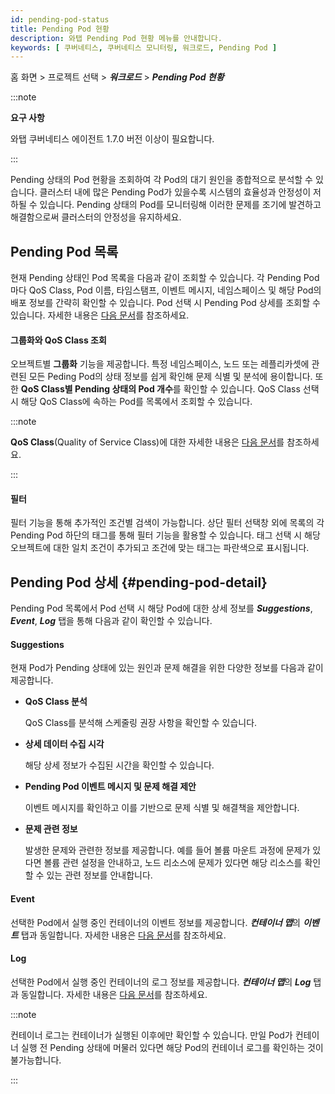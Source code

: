 ```yaml
---
id: pending-pod-status
title: Pending Pod 현황
description: 와탭 Pending Pod 현황 메뉴를 안내합니다.
keywords: [ 쿠버네티스, 쿠버네티스 모니터링, 워크로드, Pending Pod ]
---
```


홈 화면 &gt; 프로젝트 선택 &gt; ***워크로드*** &gt; ***Pending Pod 현황***

:::note 

**요구 사항**

와탭 쿠버네티스 에이전트 1.7.0 버전 이상이 필요합니다. 

:::

Pending 상태의 Pod 현황을 조회하여 각 Pod의 대기 원인을 종합적으로 분석할 수 있습니다. 클러스터 내에 많은 Pending Pod가 있을수록 시스템의 효율성과 안정성이 저하될 수 있습니다. Pending 상태의 Pod를 모니터링해 이러한 문제를 조기에 발견하고 해결함으로써 클러스터의 안정성을 유지하세요. 

## Pending Pod 목록 

현재 Pending 상태인 Pod 목록을 다음과 같이 조회할 수 있습니다. 각 Pending Pod마다 QoS Class, Pod 이름, 타임스탬프, 이벤트 메시지, 네임스페이스 및 해당 Pod의 배포 정보를 간략히 확인할 수 있습니다. Pod 선택 시 Pending Pod 상세를 조회할 수 있습니다. 자세한 내용은 [다음 문서](#pending-pod-detail)를 참조하세요. 

<ImgLang img='k8s-pending-pod-status.png' desc='Pending Pod 목록' />

#### 그룹화와 QoS Class 조회 

오브젝트별 **그룹화** 기능을 제공합니다. 특정 네임스페이스, 노드 또는 레플리카셋에 관련된 모든 Peding Pod의 상태 정보를 쉽게 확인해 문제 식별 및 분석에 용이합니다. 또한 **QoS Class별 Pending 상태의 Pod 개수**를 확인할 수 있습니다. QoS Class 선택 시 해당 QoS Class에 속하는 Pod를 목록에서 조회할 수 있습니다.

<ImgLang img='k8s-pending-pod-status-gr-qos.png' desc='Pending Pod 그룹화와 QoS Class 조회' />

:::note 

**QoS Class**(Quality of Service Class)에 대한 자세한 내용은 [다음 문서](https://kubernetes.io/docs/tasks/configure-pod-container/quality-service-pod/)를 참조하세요. 

:::

#### 필터 

필터 기능을 통해 추가적인 조건별 검색이 가능합니다. 상단 필터 선택창 외에 목록의 각 Pending Pod 하단의 태그를 통해 필터 기능을 활용할 수 있습니다. 태그 선택 시 해당 오브젝트에 대한 일치 조건이 추가되고 조건에 맞는 태그는 파란색으로 표시됩니다. 

<ImgLang img='k8s-pending-pod-status-filter.png' desc='Pending Pod 필터 sc' />

## Pending Pod 상세 {#pending-pod-detail}

Pending Pod 목록에서 Pod 선택 시 해당 Pod에 대한 상세 정보를 ***Suggestions***, ***Event***, ***Log*** 탭을 통해 다음과 같이 확인할 수 있습니다. 

<ImgLang img='k8s-pending-pod-status-detail.png' desc='Pending Pod 상세' />

#### Suggestions 

현재 Pod가 Pending 상태에 있는 원인과 문제 해결을 위한 다양한 정보를 다음과 같이 제공합니다. 

* **QoS Class 분석**

  QoS Class를 분석해 스케줄링 권장 사항을 확인할 수 있습니다. 

* **상세 데이터 수집 시각**

  해당 상세 정보가 수집된 시간을 확인할 수 있습니다. 

* **Pending Pod 이벤트 메시지 및 문제 해결 제안**

  이벤트 메시지를 확인하고 이를 기반으로 문제 식별 및 해결책을 제안합니다. 

* **문제 관련 정보**

  발생한 문제와 관련한 정보를 제공합니다. 예를 들어 볼륨 마운트 과정에 문제가 있다면 볼륨 관련 설정을 안내하고, 노드 리소스에 문제가 있다면 해당 리소스를 확인할 수 있는 관련 정보를 안내합니다. 


#### Event 

선택한 Pod에서 실행 중인 컨테이너의 이벤트 정보를 제공합니다. ***컨테이너 맵***의 ***이벤트*** 탭과 동일합니다. 자세한 내용은 [다음 문서](https://docs.whatap.io/kubernetes/container-map-event)를 참조하세요.

#### Log 

선택한 Pod에서 실행 중인 컨테이너의 로그 정보를 제공합니다. ***컨테이너 맵***의 ***Log*** 탭과 동일합니다. 자세한 내용은 [다음 문서](https://docs.whatap.io/kubernetes/container-map-log)를 참조하세요. 

:::note 

컨테이너 로그는 컨테이너가 실행된 이후에만 확인할 수 있습니다. 만일 Pod가 컨테이너 실행 전 Pending 상태에 머물러 있다면 해당 Pod의 컨테이너 로그를 확인하는 것이 불가능합니다. 

:::